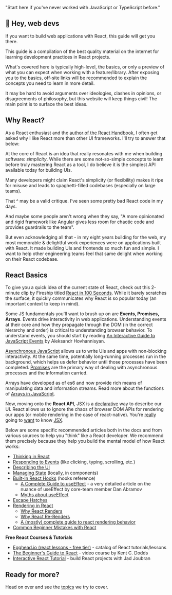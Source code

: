 
  "Start here if you've never worked with JavaScript or TypeScript before."


## 👋 Hey, web devs

If you want to build web applications with React, this guide will get you there.

This guide is a compilation of the best quality material on the internet for learning development practices in React projects.

What's covered here is typically high-level, the basics, or only a preview of what you can expect when working with a feature/library. After exposing you to the basics, off-site links will be recommended to explain the concepts you need to learn in more detail.

It may be hard to avoid arguments over ideologies, clashes in opinions, or disagreements of philosophy, but this website will keep things civil! The main point is to surface the best ideas.

## Why React?

As a React enthusiast and the [author of the React Handbook](/team/eric-diviney), I often get asked why I like React more than other UI frameworks. I'll try to answer that below:

At the core of React is an idea that really resonates with me when building software: _simplicity_. While there are some not-so-simple concepts to learn before truly mastering React as a tool, I do believe it is the simplest API available today for building UIs.

Many developers might claim React's simplicity (or flexibility) makes it ripe for misuse and leads to spaghetti-filled codebases (especially on large teams).

That ^ may be a valid critique. I've seen some pretty bad React code in my days.

And maybe some people aren't wrong when they say, "A more opinionated and rigid framework like Angular gives less room for chaotic code and provides guardrails to the team".

But even acknowledging all that - in my eight years building for the web, my most memorable & delightful work experiences were on applications built with React. It made building UIs and frontends so much fun and simple. I want to help other engineering teams feel that same delight when working on their React codebase.

## React Basics

To give you a quick idea of the current state of React, check out this 2-minute clip by Fireship titled [React in 100 Seconds](https://www.youtube.com/watch?v=Tn6-PIqc4UM). While it barely scratches the surface, it quickly communicates why React is so popular today (an important context to keep in mind).

Some JS fundamentals you'll want to brush up on are **Events, Promises, Arrays**. Events drive interactivity in web applications. Understanding events at their core and how they propagate through the DOM (in the correct hierarchy and order) is critical to understanding browser behavior. To understand events, you should start by reading [An Interactive Guide to JavaScript Events](https://www.aleksandrhovhannisyan.com/blog/interactive-guide-to-javascript-events/) by Aleksandr Hovhannisyan.

[Asynchronous JavaScript](https://developer.mozilla.org/en-US/docs/Learn/JavaScript/Asynchronous) allows us to write UIs and apps with non-blocking interactivity. At the same time, potentially long-running processes run in the background, which helps us defer behavior until those processes have been completed. [Promises](https://developer.mozilla.org/en-US/docs/Learn/JavaScript/Asynchronous/Promises) are the primary way of dealing with asynchronous processes and the information carried.

Arrays have developed as of es6 and now provide rich means of manipulating data and information streams. Read more about the functions of [Arrays in JavaScript](https://www.freecodecamp.org/news/complete-introduction-to-the-most-useful-javascript-array-methods/).

Now, moving onto the **React API**, JSX is a [declarative](https://ui.dev/imperative-vs-declarative-programming) way to describe our UI. React allows us to ignore the chaos of browser DOM APIs for rendering our apps (or mobile rendering in the case of react-native). You're [really](https://react.dev/learn/writing-markup-with-jsx) going to [want](https://react.dev/learn/javascript-in-jsx-with-curly-braces) to know [JSX](https://www.codecademy.com/learn/react-101/modules/react-101-jsx-u/cheatsheet).

Below are some specific recommended articles both in the docs and from various sources to help you "think" like a React developer. We recommend them precisely because they help you build the mental model of how React works:

- [Thinking in React](https://react.dev/learn/thinking-in-react)
- [Responding to Events](https://react.dev/learn/responding-to-events) (like clicking, typing, scrolling, etc.)
- [Describing the UI](https://react.dev/learn/describing-the-ui)
- [Managing State](https://react.dev/learn/managing-state) (locally, in components)
- [Built-In React Hooks](https://react.dev/reference/react) (hooks reference)
  - [A Complete Guide to useEffect](https://overreacted.io/a-complete-guide-to-useeffect/) - a very detailed article on the nuance of useEffect by core-team member Dan Abramov
  - [Myths about useEffect](https://epicreact.dev/myths-about-useeffect/)
- [Escape Hatches](https://react.dev/learn/escape-hatches)
- [Rendering in React](https://react.dev/learn/render-and-commit)
  - [Why React Renders](https://ui.dev/why-react-renders)
  - [Why React Re-Renders](https://www.joshwcomeau.com/react/why-react-re-renders/)
  - [A (mostly) complete guide to react rendering behavior](https://blog.isquaredsoftware.com/2020/05/blogged-answers-a-mostly-complete-guide-to-react-rendering-behavior/)
- [Common Beginner Mistakes with React](https://www.joshwcomeau.com/react/common-beginner-mistakes/)

**Free React Courses & Tutorials**

- [Egghead.io (react lessons - free tier)](https://egghead.io/q/react?access_state=free) - catalog of React tutorials/lessons
- [The Beginner's Guide to React](https://egghead.io/courses/the-beginner-s-guide-to-react) - video course by Kent C. Dodds
- [Interactive React Tutorial](https://react-tutorial.app/) - build React projects with Jad Joubran

## Ready for more?

Head on over and see the [topics](/topics) we try to cover.
